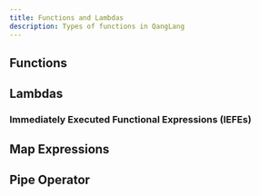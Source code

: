 ---
title: Functions and Lambdas
description: Types of functions in QangLang
---

## Functions

## Lambdas

### Immediately Executed Functional Expressions (IEFEs)

## Map Expressions

## Pipe Operator
